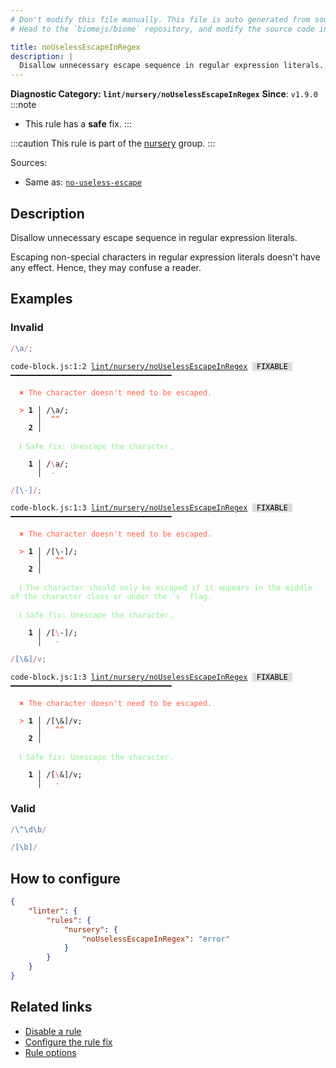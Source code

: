 ```yaml
---
# Don't modify this file manually. This file is auto generated from source, and you will lose your changes next time the website is built.
# Head to the `biomejs/biome` repository, and modify the source code in there.

title: noUselessEscapeInRegex
description: |
  Disallow unnecessary escape sequence in regular expression literals.
---
```


**Diagnostic Category: `lint/nursery/noUselessEscapeInRegex`**
<Tabs>
<TabItem label="JavaScript (and super languages)" icon="seti:javascript">
**Since**: `v1.9.0`
:::note
- This rule has a **safe** fix.
:::

:::caution
This rule is part of the [nursery](/linter/rules/#nursery) group.
:::

Sources: 
- Same as: <a href="https://eslint.org/docs/latest/rules/no-useless-escape" target="_blank"><code>no-useless-escape</code></a>

## Description
Disallow unnecessary escape sequence in regular expression literals.

Escaping non-special characters in regular expression literals doesn't have any effect.
Hence, they may confuse a reader.

## Examples

### Invalid

```js
/\a/;
```

<pre class="language-text"><code class="language-text">code-block.js:1:2 <a href="https://biomejs.dev/linter/rules/no-useless-escape-in-regex">lint/nursery/noUselessEscapeInRegex</a> <span style="color: #000; background-color: #ddd;"> FIXABLE </span> ━━━━━━━━━━━━━━━━━━━━━━━━━━━━━━━━━━━━<br /><br />  <strong><span style="color: Tomato;">✖</span></strong> <span style="color: Tomato;">The character doesn't need to be escaped.</span><br />  <br />  <strong><span style="color: Tomato;">&gt;</span></strong> <strong>1 │ </strong>/&#92;a/;<br />   <strong>   │ </strong> <strong><span style="color: Tomato;">^</span></strong><strong><span style="color: Tomato;">^</span></strong><br />    <strong>2 │ </strong><br />  <br />  <strong><span style="color: lightgreen;">ℹ</span></strong> <span style="color: lightgreen;">Safe fix</span><span style="color: lightgreen;">: </span><span style="color: lightgreen;">Unescape the character.</span><br />  <br />  <strong>  1 │ </strong>/<span style="color: Tomato;">&#92;</span>a/;<br />  <strong>    │ </strong> <span style="color: Tomato;">-</span>   <br /></code></pre>

```js
/[\-]/;
```

<pre class="language-text"><code class="language-text">code-block.js:1:3 <a href="https://biomejs.dev/linter/rules/no-useless-escape-in-regex">lint/nursery/noUselessEscapeInRegex</a> <span style="color: #000; background-color: #ddd;"> FIXABLE </span> ━━━━━━━━━━━━━━━━━━━━━━━━━━━━━━━━━━━━<br /><br />  <strong><span style="color: Tomato;">✖</span></strong> <span style="color: Tomato;">The character doesn't need to be escaped.</span><br />  <br />  <strong><span style="color: Tomato;">&gt;</span></strong> <strong>1 │ </strong>/[&#92;-]/;<br />   <strong>   │ </strong>  <strong><span style="color: Tomato;">^</span></strong><strong><span style="color: Tomato;">^</span></strong><br />    <strong>2 │ </strong><br />  <br />  <strong><span style="color: lightgreen;">ℹ</span></strong> <span style="color: lightgreen;">The character should only be escaped if it appears in the middle of the character class or under the `v` flag.</span><br />  <br />  <strong><span style="color: lightgreen;">ℹ</span></strong> <span style="color: lightgreen;">Safe fix</span><span style="color: lightgreen;">: </span><span style="color: lightgreen;">Unescape the character.</span><br />  <br />  <strong>  1 │ </strong>/[<span style="color: Tomato;">&#92;</span>-]/;<br />  <strong>    │ </strong>  <span style="color: Tomato;">-</span>    <br /></code></pre>

```js
/[\&]/v;
```

<pre class="language-text"><code class="language-text">code-block.js:1:3 <a href="https://biomejs.dev/linter/rules/no-useless-escape-in-regex">lint/nursery/noUselessEscapeInRegex</a> <span style="color: #000; background-color: #ddd;"> FIXABLE </span> ━━━━━━━━━━━━━━━━━━━━━━━━━━━━━━━━━━━━<br /><br />  <strong><span style="color: Tomato;">✖</span></strong> <span style="color: Tomato;">The character doesn't need to be escaped.</span><br />  <br />  <strong><span style="color: Tomato;">&gt;</span></strong> <strong>1 │ </strong>/[&#92;&amp;]/v;<br />   <strong>   │ </strong>  <strong><span style="color: Tomato;">^</span></strong><strong><span style="color: Tomato;">^</span></strong><br />    <strong>2 │ </strong><br />  <br />  <strong><span style="color: lightgreen;">ℹ</span></strong> <span style="color: lightgreen;">Safe fix</span><span style="color: lightgreen;">: </span><span style="color: lightgreen;">Unescape the character.</span><br />  <br />  <strong>  1 │ </strong>/[<span style="color: Tomato;">&#92;</span>&amp;]/v;<br />  <strong>    │ </strong>  <span style="color: Tomato;">-</span>     <br /></code></pre>

### Valid

```js
/\^\d\b/
```

```js
/[\b]/
```

## How to configure
```json title="biome.json"
{
	"linter": {
		"rules": {
			"nursery": {
				"noUselessEscapeInRegex": "error"
			}
		}
	}
}

```
## Related links

- [Disable a rule](/linter/#disable-a-lint-rule)
- [Configure the rule fix](/linter#configure-the-rule-fix)
- [Rule options](/linter/#rule-options)

</TabItem>
</Tabs>


